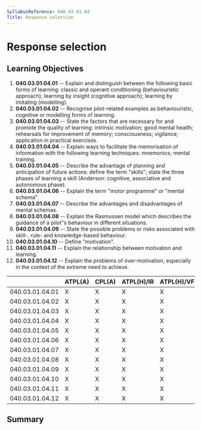 ```yaml
---
SyllabusReference: 040.03.01.04
Title: Response selection
---
```


# Response selection

## Learning Objectives

1.  **040.03.01.04.01** -- Explain and distinguish between the following basic
    forms of learning: classic and operant conditioning (behaviouristic
    approach); learning by insight (cognitive approach); learning by imitating
    (modelling).
2.  **040.03.01.04.02** -- Recognise pilot-related examples as behaviouristic,
    cognitive or modelling forms of learning.
3.  **040.03.01.04.03** -- State the factors that are necessary for and promote
    the quality of learning: intrinsic motivation; good mental health;
    rehearsals for improvement of memory; consciousness; vigilance; application
    in practical exercises.
4.  **040.03.01.04.04** -- Explain ways to facilitate the memorisation of
    information with the following learning techniques: mnemonics; mental
    training.
5.  **040.03.01.04.05** -- Describe the advantage of planning and anticipation
    of future actions: define the term "skills"; state the three phases of
    learning a skill (Anderson: cognitive, associative and autonomous phase).
6.  **040.03.01.04.06** -- Explain the term "motor programme" or "mental
    schema".
7.  **040.03.01.04.07** -- Describe the advantages and disadvantages of mental
    schemas.
8.  **040.03.01.04.08** -- Explain the Rasmussen model which describes the
    guidance of a pilot"s behaviour in different situations.
9.  **040.03.01.04.09** -- State the possible problems or risks associated with
    skill-, rule- and knowledge-based behaviour.
10. **040.03.01.04.10** -- Define "motivation".
11. **040.03.01.04.11** -- Explain the relationship between motivation and
    learning.
12. **040.03.01.04.12** -- Explain the problems of over-motivation, especially
    in the context of the extreme need to achieve.

|                 | ATPL(A) | CPL(A) | ATPL(H)/IR | ATPL(H)/VFR | CPL(H) | IR  | CBIR(A) |
| --------------- | ------- | ------ | ---------- | ----------- | ------ | --- | ------- |
| 040.03.01.04.01 | X       | X      | X          | X           | X      | X   |         |
| 040.03.01.04.02 | X       | X      | X          | X           | X      | X   |         |
| 040.03.01.04.03 | X       | X      | X          | X           | X      | X   |         |
| 040.03.01.04.04 | X       | X      | X          | X           | X      | X   |         |
| 040.03.01.04.05 | X       | X      | X          | X           | X      | X   |         |
| 040.03.01.04.06 | X       | X      | X          | X           | X      | X   |         |
| 040.03.01.04.07 | X       | X      | X          | X           | X      | X   |         |
| 040.03.01.04.08 | X       | X      | X          | X           | X      | X   |         |
| 040.03.01.04.09 | X       | X      | X          | X           | X      | X   |         |
| 040.03.01.04.10 | X       | X      | X          | X           | X      | X   |         |
| 040.03.01.04.11 | X       | X      | X          | X           | X      | X   |         |
| 040.03.01.04.12 | X       | X      | X          | X           | X      | X   |         |

## Summary
